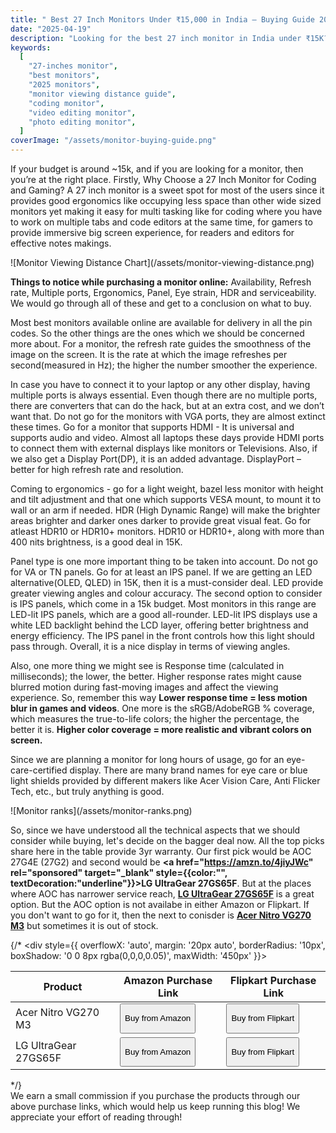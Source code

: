```yaml
---
title: " Best 27 Inch Monitors Under ₹15,000 in India – Buying Guide 2025"
date: "2025-04-19"
description: "Looking for the best 27 inch monitor in India under ₹15K? Explore top picks for gaming, coding, and video editing with features like IPS panel, 180Hz refresh rate, and eye care tech."
keywords:
  [
    "27-inches monitor",
    "best monitors",
    "2025 monitors",
    "monitor viewing distance guide",
    "coding monitor",
    "video editing monitor",
    "photo editing monitor",
  ]
coverImage: "/assets/monitor-buying-guide.png"
---
```


If your budget is around ~15k, and if you are looking for a monitor, then you’re at the right place. Firstly, Why Choose a 27 Inch Monitor for Coding and Gaming? A 27 inch monitor is a sweet spot for most of the users since it provides good ergonomics like occupying less space than other wide sized monitors yet making it easy for multi tasking like for coding where you have to work on multiple tabs and code editors at the same time, for gamers to provide immersive big screen experience, for readers and editors for effective notes makings.

<div className="blog-image">
  ![Monitor Viewing Distance Chart](/assets/monitor-viewing-distance.png)
</div>

**Things to notice while purchasing a monitor online:** Availability, Refresh rate, Multiple ports, Ergonomics, Panel, Eye strain, HDR and serviceability. We would go through all of these and get to a conclusion on what to buy.

Most best monitors available online are available for delivery in all the pin codes. So the other things are the ones which we should be concerned more about. For a monitor, the refresh rate guides the smoothness of the image on the screen. It is the rate at which the image refreshes per second(measured in Hz); the higher the number smoother the experience.

In case you have to connect it to your laptop or any other display, having multiple ports is always essential. Even though there are no multiple ports, there are converters that can do the hack, but at an extra cost, and we don’t want that. Do not go for the monitors with VGA ports, they are almost extinct these times. Go for a monitor that supports HDMI - It is universal and supports audio and video. Almost all laptops these days provide HDMI ports to connect them with external displays like monitors or Televisions. Also, if we also get a Display Port(DP), it is an added advantage. DisplayPort – better for high refresh rate and resolution.

Coming to ergonomics - go for a light weight, bazel less monitor with height and tilt adjustment and that one which supports VESA mount, to mount it to wall or an arm if needed. HDR (High Dynamic Range) will make the brighter areas brighter and darker ones darker to provide great visual feat. Go for atleast HDR10 or HDR10+ monitors. HDR10 or HDR10+, along with more than 400 nits brightness, is a good deal in 15K.

Panel type is one more important thing to be taken into account. Do not go for VA or TN panels. Go for at least an IPS panel. If we are getting an LED alternative(OLED, QLED) in 15K, then it is a must-consider deal. LED provide greater viewing angles and colour accuracy. The second option to consider is IPS panels, which come in a 15k budget. Most monitors in this range are LED-lit IPS panels, which are a good all-rounder. LED-lit IPS displays use a white LED backlight behind the LCD layer, offering better brightness and energy efficiency. The IPS panel in the front controls how this light should pass through. Overall, it is a nice display in terms of viewing angles.

Also, one more thing we might see is Response time (calculated in milliseconds); the lower, the better. Higher response rates might cause blurred motion during fast-moving images and affect the viewing experience. So, remember this way **Lower response time = less motion blur in games and videos**. One more is the sRGB/AdobeRGB % coverage, which measures the true-to-life colors; the higher the percentage, the better it is. **Higher color coverage = more realistic and vibrant colors on screen.**

Since we are planning a monitor for long hours of usage, go for an eye-care-certified display. There are many brand names for eye care or blue light shields provided by different makers like Acer Vision Care, Anti Flicker Tech, etc., but truly anything is good.

<div className="blog-image">![Monitor ranks](/assets/monitor-ranks.png)</div>

So, since we have understood all the technical aspects that we should consider while buying, let's decide on the bagger deal now. All the top picks share here in the table provide 3yr warranty. Our first pick would be AOC 27G4E (27G2) and second would be <b><a href="https://amzn.to/4jiyJWc" rel="sponsored" target="_blank" style={{color:"", textDecoration:"underline"}}>LG UltraGear 27GS65F</a></b>. But at the places where AOC has narrower service reach, <b><a href="https://amzn.to/4jiyJWc" rel="sponsored" target="_blank">LG UltraGear 27GS65F</a></b> is a great option. But the AOC option is not availabe in either Amazon or Flipkart. If you don't want to go for it, then the next to conisder is <b><a href="https://amzn.to/3E9nBvv" rel="sponsored" target="_blank">Acer Nitro VG270 M3</a></b> but sometimes it is out of stock.


{/* <div style={{
  overflowX: 'auto',
  margin: '20px auto',
  borderRadius: '10px',
  boxShadow: '0 0 8px rgba(0,0,0,0.05)',
  maxWidth: '450px'
}}>
  <table style={{
    width: '100%',
    borderCollapse: 'collapse',
    minWidth: '100'
  }}>
    <thead style={{fontSize: '1rem'}}>
      <tr style={{ backgroundColor: '#6B8A7A' }}>
        <th style={{ padding: '10px', textAlign: 'left',  }}>Product</th>
        <th style={{ padding: '10px', textAlign: 'center' }}>Amazon Purchase Link</th>
        <th style={{ padding: '10px', textAlign: 'center' }}>Flipkart Purchase Link</th>
      </tr>
    </thead>
    <tbody>
      <tr>
        <a href="https://amzn.to/3E9nBvv" target="_blank"><td style={{ padding: '6px', fontWeight: "600", textAlign: "left", fontSize: "1rem"}}>Acer Nitro VG270 M3</td></a>
        <td style={{ textAlign: 'center' }}>
          <a
            href="https://amzn.to/3E9nBvv"
            target="_blank"
            rel="noopener noreferrer"
          >
            <button
              style={{
                padding: '6px 6px',
                backgroundColor: '#6B8A7A',
                color: 'white',
                border: 'none',
                borderRadius: '6px',
                cursor: 'pointer'
              }}
            >
              <p style={{margin: "2px"}}>Buy from Amazon</p>
            </button>
          </a>
        </td>
        <td style={{ textAlign: 'center' }}>
          <a
            href="https://www.flipkart.com"
            target="_blank"
            rel="noopener noreferrer"
          >
            <button
              style={{
                padding: '6px 6px',
                backgroundColor: '#6B8A7A',
                color: 'white',
                border: 'none',
                borderRadius: '6px',
                cursor: 'pointer'
              }}
            >
              <p style={{margin: "2px"}}>Buy from Flipkart</p>
            </button>
          </a>
        </td>
      </tr>
      <tr>
        <a href="https://amzn.to/4jiyJWc" target="_blank"><td style={{ padding: '6px', fontWeight: "600", textAlign: "left" , fontSize: "1rem"}}>LG UltraGear 27GS65F</td></a>
        <td style={{ textAlign: 'center' }}>
          <a
            href="https://amzn.to/4jiyJWc"
            target="_blank"
            rel="noopener noreferrer"
          >
            <button
              style={{
                padding: '6px 6px',
                backgroundColor: '#6B8A7A',
                color: 'white',
                border: 'none',
                borderRadius: '6px',
                cursor: 'pointer'
              }}
            >
              <p style={{margin: "2px"}}>Buy from Amazon</p>
            </button>
          </a>
        </td>
        <td style={{ textAlign: 'center' }}>
          <a
            href="https://www.flipkart.com"
            target="_blank"
            rel="noopener noreferrer"
          >
            <button
              style={{
                padding: '6px 6px',
                backgroundColor: '#6B8A7A',
                color: 'white',
                border: 'none',
                borderRadius: '6px',
                cursor: 'pointer'
              }}
            >
              <p style={{margin: "2px", }}>Buy from Flipkart</p>
            </button>
          </a>
        </td>
      </tr>
    </tbody>
  </table>
</div>*/}

<div style={{fontSize: '10px', fontStyle: 'italic'}}>We earn a small commission if you purchase the products through our above purchase links, which would help us keep running this blog! We appreciate your effort of reading through!</div> 
